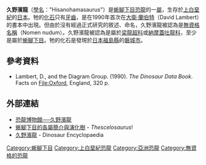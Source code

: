 '''久野濱龍'''（[[學名|學名]]："Hisanohamasaurus"）是[[蜥腳下目|蜥腳下目]][[恐龍|恐龍]]的一[[屬|屬]]，生存於[[上白堊紀|上白堊紀]]的[[日本|日本]]。牠的[[化石|化石]]只有[[牙齒|牙齒]]，是在1990年首次在[[大衛·蘭伯特|大衛·蘭伯特]]（David Lambert）的書本中出現。但由於沒有經過正式研究的敘述、命名，久野濱龍被認為是[[無資格名稱|無資格名稱]]（Nomen nudum）。久野濱龍被認為是屬於[[梁龍超科|梁龍超科]]或[[納摩蓋吐龍科|納摩蓋吐龍科]]，至少是屬於[[蜥腳下目|蜥腳下目]]。牠的化石是發現於[[日本|日本]][[福島縣|福島縣]]的[[磐城市|磐城市]]。

==參考資料==
* Lambert, D., and the Diagram Group. (1990). ''The Dinosaur Data Book''. Facts on File:Oxford, England, 320 p.

==外部連結==
* [https://web.archive.org/web/20071109002015/http://www.dinosaur.net.cn/museum/Hisanohamasaurus.htm 恐龍博物館──久野濱龍]
* [https://web.archive.org/web/20090425151759/http://www.thescelosaurus.com/sauropoda.htm 蜥腳下目的各屬簡介與演化樹] - ''Thescelosaurus''!
* [http://web.me.com/dinoruss/de_4/5a8b65d.htm 久野濱龍] {{Wayback|url=http://web.me.com/dinoruss/de_4/5a8b65d.htm |date=20090922110004 }} - Dinosaur Encyclopaedia

{{dinosaur-stub}}

[[Category:蜥腳下目|Category:蜥腳下目]]
[[Category:上白堊紀恐龍|Category:上白堊紀恐龍]]
[[Category:亞洲恐龍|Category:亞洲恐龍]]
[[Category:無資格的恐龍|Category:無資格的恐龍]]